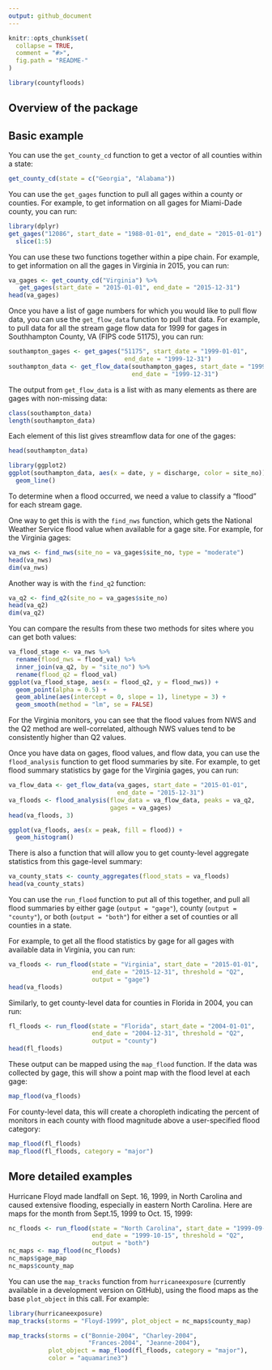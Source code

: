 ```yaml
---
output: github_document
---
```


<!-- README.md is generated from README.Rmd. Please edit that file -->

```r
knitr::opts_chunk$set(
  collapse = TRUE,
  comment = "#>",
  fig.path = "README-"
)
```

```r
library(countyfloods)
```


## Overview of the package

## Basic example

You can use the `get_county_cd` function to get a vector of all counties within a state: 

```r
get_county_cd(state = c("Georgia", "Alabama"))
```

You can use the `get_gages` function to pull all gages within a county or counties. For example, to get information on all gages for Miami-Dade county, you can run: 

```r
library(dplyr)
get_gages("12086", start_date = "1988-01-01", end_date = "2015-01-01") %>%
  slice(1:5)
```

You can use these two functions together within a pipe chain. For example, to get information on all the gages in Virginia in 2015, you can run: 

```r
va_gages <- get_county_cd("Virginia") %>%
   get_gages(start_date = "2015-01-01", end_date = "2015-12-31")
head(va_gages)
```

Once you have a list of gage numbers for which you would like to pull flow data, you can use the `get_flow_data` function to pull that data. For example, to pull data for all the stream gage flow data for 1999 for gages in Southhampton County, VA (FIPS code 51175), you can run: 

```r
southampton_gages <- get_gages("51175", start_date = "1999-01-01",
                                end_date = "1999-12-31")
southampton_data <- get_flow_data(southampton_gages, start_date = "1999-01-01",
                                  end_date = "1999-12-31")
```

The output from `get_flow_data` is a list with as many elements as there are gages with non-missing data: 

```r
class(southampton_data)
length(southampton_data)
```

Each element of this list gives streamflow data for one of the gages: 

```r
head(southampton_data)
```

```r
library(ggplot2)
ggplot(southampton_data, aes(x = date, y = discharge, color = site_no)) + 
  geom_line()
```

To determine when a flood occurred, we need a value to classify a "flood" for each stream gage.

One way to get this is with the `find_nws` function, which gets the National Weather Service flood value when available for a gage site. For example, for the Virginia gages: 

```r
va_nws <- find_nws(site_no = va_gages$site_no, type = "moderate")
head(va_nws)
dim(va_nws)
```

Another way is with the `find_q2` function:

```r
va_q2 <- find_q2(site_no = va_gages$site_no)
head(va_q2)
dim(va_q2)
```

You can compare the results from these two methods for sites where you can get both values: 

```r
va_flood_stage <- va_nws %>%
  rename(flood_nws = flood_val) %>%
  inner_join(va_q2, by = "site_no") %>%
  rename(flood_q2 = flood_val)
ggplot(va_flood_stage, aes(x = flood_q2, y = flood_nws)) + 
  geom_point(alpha = 0.5) + 
  geom_abline(aes(intercept = 0, slope = 1), linetype = 3) + 
  geom_smooth(method = "lm", se = FALSE)
```

For the Virginia monitors, you can see that the flood values from NWS and the Q2 method are well-correlated, although NWS values tend to be consistently higher than Q2 values.

Once you have data on gages, flood values, and flow data, you can use the `flood_analysis` function to get flood summaries by site. For example, to get flood summary statistics by gage for the Virginia gages, you can run: 

```r
va_flow_data <- get_flow_data(va_gages, start_date = "2015-01-01",
                              end_date = "2015-12-31")
va_floods <- flood_analysis(flow_data = va_flow_data, peaks = va_q2,
                            gages = va_gages)
head(va_floods, 3)
```

```r
ggplot(va_floods, aes(x = peak, fill = flood)) + 
  geom_histogram()
```

There is also a function that will allow you to get county-level aggregate statistics from this gage-level summary: 

```r
va_county_stats <- county_aggregates(flood_stats = va_floods)
head(va_county_stats)
```

You can use the `run_flood` function to put all of this together, and pull all flood summaries by either gage (`output = "gage"`), county (`output = "county"`), or both (`output = "both"`) for either a set of counties or all counties in a state.

For example, to get all the flood statistics by gage for all gages with available data in Virginia, you can run: 

```r
va_floods <- run_flood(state = "Virginia", start_date = "2015-01-01",
                       end_date = "2015-12-31", threshold = "Q2",
                       output = "gage")
head(va_floods)
```

Similarly, to get county-level data for counties in Florida in 2004, you can run:

```r
fl_floods <- run_flood(state = "Florida", start_date = "2004-01-01",
                       end_date = "2004-12-31", threshold = "Q2",
                       output = "county")
head(fl_floods)
```

These output can be mapped using the `map_flood` function. If the data was collected by gage, this will show a point map with the flood level at each gage:

```r
map_flood(va_floods) 
```

For county-level data, this will create a choropleth indicating the percent of monitors in each county with flood magnitude above a user-specified flood category: 

```r
map_flood(fl_floods)
map_flood(fl_floods, category = "major")
```


## More detailed examples

Hurricane Floyd made landfall on Sept. 16, 1999, in North Carolina and caused extensive flooding, especially in eastern North Carolina. Here are maps for the month from Sept.15, 1999 to Oct. 15, 1999:

```r
nc_floods <- run_flood(state = "North Carolina", start_date = "1999-09-15",
                       end_date = "1999-10-15", threshold = "Q2",
                       output = "both")
nc_maps <- map_flood(nc_floods)
nc_maps$gage_map
nc_maps$county_map
```

You can use the `map_tracks` function from `hurricaneexposure` (currently available in a development version on GitHub), using the flood maps as the base `plot_object` in this call. For example:

```r
library(hurricaneexposure)
map_tracks(storms = "Floyd-1999", plot_object = nc_maps$county_map)
```

```r
map_tracks(storms = c("Bonnie-2004", "Charley-2004", 
                      "Frances-2004", "Jeanne-2004"), 
           plot_object = map_flood(fl_floods, category = "major"),
           color = "aquamarine3")
```




